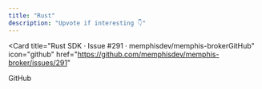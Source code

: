 ```yaml
---
title: "Rust"
description: "Upvote if interesting 👇"
---
```


<Card
  title="Rust SDK · Issue #291 · memphisdev/memphis-brokerGitHub"
  icon="github"
  href="https://github.com/memphisdev/memphis-broker/issues/291"
>
  GitHub
</Card>
